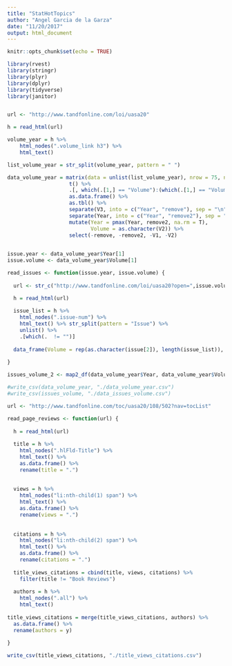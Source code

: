 ```yaml
---
title: "StatHotTopics"
author: "Angel Garcia de la Garza"
date: "11/20/2017"
output: html_document
---
```


```r
knitr::opts_chunk$set(echo = TRUE)
```

```r

library(rvest)
library(stringr)
library(plyr)
library(dplyr)
library(tidyverse)
library(janitor)



```

```r

url <- "http://www.tandfonline.com/loi/uasa20"

h = read_html(url)

volume_year = h %>%
    html_nodes(".volume_link h3") %>%
    html_text()

list_volume_year = str_split(volume_year, pattern = " ") 

data_volume_year = matrix(data = unlist(list_volume_year), nrow = 75, ncol = 112) %>%
                    t() %>%
                    .[, which(.[1,] == "Volume"):(which(.[1,] == "Volume") + 2)] %>%
                    as.data.frame() %>%
                    as.tbl() %>%
                    separate(V3, into = c("Year", "remove"), sep = "\n") %>%
                    separate(Year, into = c("Year", "remove2"), sep = "-") %>%
                    mutate(Year = pmax(Year, remove2, na.rm = T),
                           Volume = as.character(V2)) %>%
                    select(-remove, -remove2, -V1, -V2)
  
```

```r

issue.year <- data_volume_year$Year[1]
issue.volume <- data_volume_year$Volume[1]

read_issues <- function(issue.year, issue.volume) {
  
  url <- str_c("http://www.tandfonline.com/loi/uasa20?open=",issue.volume,"&year=",issue.year,"&repitition")

  h = read_html(url)
  
  issue_list = h %>%
    html_nodes(".issue-num") %>%
    html_text() %>% str_split(pattern = "Issue") %>%
    unlist() %>%
    .[which(.  != "")]
  
  data_frame(Volume = rep(as.character(issue[2]), length(issue_list)), Issue = issue_list)
             
}

issues_volume_2 <- map2_df(data_volume_year$Year, data_volume_year$Volume, ~read_issues(.x,.y))

```


```r

#write_csv(data_volume_year, "./data_volume_year.csv")
#write_csv(issues_volume, "./data_issues_volume.csv")

```


```r

url <- "http://www.tandfonline.com/toc/uasa20/108/502?nav=tocList"

read_page_reviews <- function(url) {
  
  h = read_html(url)
  
  title = h %>%
    html_nodes(".hlFld-Title") %>%
    html_text() %>% 
    as.data.frame() %>%
    rename(title = ".")
  
  
  views = h %>%
    html_nodes("li:nth-child(1) span") %>%
    html_text() %>% 
    as.data.frame() %>% 
    rename(views = ".")
  
  
  citations = h %>%
    html_nodes("li:nth-child(2) span") %>%
    html_text() %>% 
    as.data.frame() %>% 
    rename(citations = ".")
  
  title_views_citations = cbind(title, views, citations) %>% 
    filter(title != "Book Reviews")
  
  authors = h %>%
    html_nodes(".all") %>%
    html_text()
  
title_views_citations = merge(title_views_citations, authors) %>% 
  as.data.frame() %>% 
  rename(authors = y)
  
}

```

```r

write_csv(title_views_citations, "./title_views_citations.csv")

```

